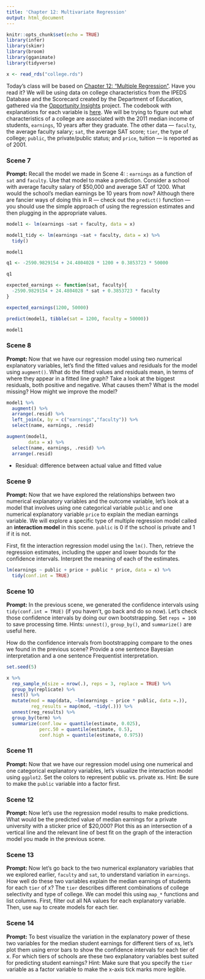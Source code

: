 ```yaml
---
title: 'Chapter 12: Multivariate Regression'
output: html_document
---
```


```r
knitr::opts_chunk$set(echo = TRUE)
library(infer)
library(skimr)
library(broom)
library(gganimate)
library(tidyverse)

x <- read_rds("college.rds")
```

Today's class will be based on [Chapter 12: "Multiple Regression"](https://davidkane9.github.io/PPBDS/12-multiple-regression.html). Have you read it? We will be using data on college characteristics from the IPEDS Database and the Scorecard created by the Department of Education, gathered via the [Opportunity Insights](https://opportunityinsights.org/) project.  The codebook with explanations for each variable is [here](https://opportunityinsights.org/wp-content/uploads/2018/04/Codebook-MRC-Table-10.pdf). We will be trying to figure out what characteristics of a college are associated with the 2011 median income of students, `earnings`, 10 years after they graduate. The other data --- `faculty`, the average faculty salary; `sat`, the average SAT score; `tier`, the type of college; `public`, the private/public status; and `price`, tuition --- is reported as of 2001.



### Scene 7

**Prompt:** Recall the model we made in Scene 4: : `earnings` as a function of `sat` and `faculty`. Use that model to make a prediction. Consider a school with average faculty salary of $50,000 and average SAT of 1200. What would the school's median earnings be 10 years from now? Although there are fancier ways of doing this in R --- check out the `predict()` function --- you should use the simple approach of using the regression estimates and then plugging in the appropriate values.

```r

model1 <- lm(earnings ~sat + faculty, data = x)

model1_tidy <- lm(earnings ~sat + faculty, data = x) %>%
  tidy()

model1

q1 <- -2590.9829154 + 24.4804028 * 1200 + 0.3853723 * 50000

q1

expected_earnings <- function(sat, faculty){
  -2590.9829154 + 24.4804028 * sat + 0.3853723 * faculty
}

expected_earnings(1200, 50000)

predict(model1, tibble(sat = 1200, faculty = 50000))

model1
```


### Scene 8

**Prompt:** Now that we have our regression model using two numerical explanatory variables, let's find the fitted values and residuals for the model using `augment()`. What do the fitted values and residuals mean, in terms of where they appear in a fitted line graph? Take a look at the biggest residuals, both positive and negative. What causes them? What is the model missing? How might we improve the model?

```r

model1 %>%
  augment() %>%
  arrange(.resid) %>%
  left_join(x, by = c("earnings","faculty")) %>%
  select(name, earnings, .resid)

augment(model1,
        data = x) %>%
  select(name, earnings, .resid) %>%
  arrange(.resid) 
```

- Residual: difference between actual value and fitted value

### Scene 9

**Prompt:** Now that we have explored the relationships between two numerical explanatory variables and the outcome variable, let's look at a model that involves using one categorical variable `public` and one numerical explanatory variable `price` to explain the median earnings variable. We will explore a specific type of multiple regression model called an **interaction model** in this scene. `public` is 0 if the school is private and 1 if it is not.

First, fit the interaction regression model using the `lm()`. Then, retrieve the regression estimates, including the upper and lower bounds for the confidence intervals. Interpret the meaning of each of the estimates.

```r

lm(earnings ~ public + price + public * price, data = x) %>%
  tidy(conf.int = TRUE)

```


### Scene 10

**Prompt:** In the previous scene, we generated the confidence intervals using `tidy(conf.int = TRUE)` (if you haven't, go back and do so now). Let's check those confidence intervals by doing our own bootstrapping. Set `reps = 100` to save processing time. Hints: `unnest()`, `group_by()`, and `summarize()` are useful here.

How do the confidence intervals from bootstrapping compare to the ones we found in the previous scene? Provide a one sentence Bayesian interpretation and a one sentence Frequentist interpretation.

```r
set.seed(5)

x %>%
  rep_sample_n(size = nrow(.), reps = 3, replace = TRUE) %>%
  group_by(replicate) %>%
  nest() %>%
  mutate(mod = map(data, ~lm(earnings ~ price * public, data =.)),
         reg_results = map(mod, ~tidy(.))) %>%
  unnest(reg_results) %>%
  group_by(term) %>%
  summarize(conf.low = quantile(estimate, 0.025),
            perc.50 = quantile(estimate, 0.5),
            conf.high = quantile(estimate, 0.975))

```


### Scene 11

**Prompt:** Now that we have our regression model using one numerical and one categorical explanatory variables, let's visualize the interaction model using `ggplot2`. Set the colors to represent public vs. private xs. Hint: Be sure to make the `public` variable into a factor first. 


### Scene 12

**Prompt:** Now let's use the regression model results to make predictions. What would be the predicted value of median earnings for a private university with a sticker price of $20,000? Plot this as an intersection of a vertical line and the relevant line of best fit on the graph of the interaction model you made in the previous scene.




### Scene 13

**Prompt:** Now let's go back to the two numerical explanatory variables that we explored earlier, `faculty` and `sat`, to understand variation in `earnings`. How well do these two variables explain the median earnings of students for each `tier` of x? The `tier` describes different combinations of college selectivity and type of college. We can model this using `map_*` functions and list columns. First, filter out all NA values for each explanatory variable. Then, use `map` to create models for each tier. 



### Scene 14

**Prompt:** To best visualize the variation in the explanatory power of these two variables for the median student earnings for different tiers of xs, let's plot them using error bars to show the confidence intervals for each tier of x. For which tiers of schools are these two explanatory variables best suited for predicting student earnings? Hint: Make sure that you specify the `tier` variable as a factor variable to make the x-axis tick marks more legible. 



